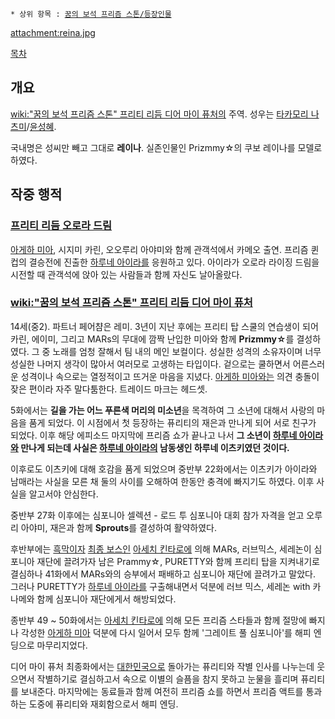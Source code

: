  * 상위 항목 : [[꿈의 보석 프리즘 스톤/등장인물]]

attachment:reina.jpg

[[목차]]
== 개요 ==
[[wiki:"꿈의 보석 프리즘 스톤" 프리티 리듬 디어 마이 퓨처]]의 주역. 성우는  [[타카모리 나츠미]]/[[윤성혜]].

국내명은 성씨만 빼고 그대로 '''레이나'''. 실존인물인 Prizmmy☆의 쿠보 레이나를 모델로 하였다.

== 작중 행적 ==
=== [[프리티 리듬 오로라 드림]] ===
[[아게하 미아]], 시지미 카린, 오오루리 아야미와 함께 관객석에서 카메오 출연. 프리즘 퀸 컵의 결승전에 진출한 [[하루네 아이라]]를 응원하고 있다. 아이라가 오로라 라이징 드림을 시전할 때 관객석에 앉아 있는 사람들과 함께 자신도 날아올랐다.
=== [[wiki:"꿈의 보석 프리즘 스톤" 프리티 리듬 디어 마이 퓨처]] ===
14세(중2). 파트너 페어챰은 레미. 3년이 지난 후에는 프리티 탑 스쿨의 연습생이 되어 카린, 에이미, 그리고 MARs의 무대에 깜짝 난입한 미아와 함께 '''Prizmmy☆'''를 결성하였다. 그 중 노래를 엄청 잘해서 팀 내의 메인 보컬이다. 성실한 성격의 소유자이며 너무 성실한 나머지 생각이 많아서 여러모로 고생하는 타입이다. 겉으로는 쿨하면서 어른스러운 성격이나 속으로는 열정적이고 뜨거운 마음을 지녔다. [[아게하 미아]]와는 의견 충돌이 잦은 편이라 자주 말다툼한다. 트레이드 마크는 헤드셋.

5화에서는 '''길을 가는 어느 푸른색 머리의 미소년'''을 목격하여 그 소년에 대해서 사랑의 마음을 품게 되었다. 이 시점에서 첫 등장하는 퓨리티의 재은과 만나게 되어 서로 친구가 되었다. 이후 해당 에피소드 마지막에 프리즘 쇼가 끝나고 나서 '''그 소년이 [[하루네 아이라]]와 만나게 되는데 사실은 [[하루네 아이라]]의 남동생인 하루네 이츠키였던 것이다.'''

이후로도 이츠키에 대해 호감을 품게 되었으며 중반부 22화에서는 이츠키가 아이라와 남매라는 사실을 모른 채 둘의 사이를 오해하여 한동안 충격에 빠지기도 하였다. 이후 사실을 알고서야 안심한다.

중반부 27화 이후에는 심포니아 셀렉션 - 로드 투 심포니아 대회 참가 자격을 얻고 오루리 아야미, 재은과 함께 '''Sprouts'''를 결성하여 활약하였다.

후반부에는 [[흑막]]이자 [[최종 보스]]인 [[아세치 킨타로]]에 의해 MARs, 러브믹스, 세레논이 심포니아 재단에 끌려가자 남은 Prammy☆, PURETTY와 함께 프리티 탑을 지켜내기로 결심하나 41화에서 MARs와의 승부에서 패배하고 심포니아 재단에 끌려가고 말았다. 그러나 PURETTY가 [[하루네 아이라]]를 구출해내면서 덕분에 러브 믹스, 세레논 with 카나메와 함께 심포니아 재단에게서 해방되었다.

종반부 49 ~ 50화에서는 [[아세치 킨타로]]에 의해 모든 프리즘 스타들과 함께 절망에 빠지나 각성한 [[아게하 미아]] 덕분에 다시 일어서 모두 함께 '그레이트 풀 심포니아'를 해피 엔딩으로 마무리지었다.

디어 마이 퓨처 최종화에서는 [[대한민국]]으로 돌아가는 퓨리티와 작별 인사를 나누는데 웃으면서 작별하기로 결심하고서 속으로 이별의 슬픔을 참지 못하고 눈물을 흘리며 퓨리티를 보내준다. 마지막에는 동료들과 함께 여전히 프리즘 쇼를 하면서 프리즘 액트를 통과하는 도중에 퓨리티와 재회함으로서 해피 엔딩.
